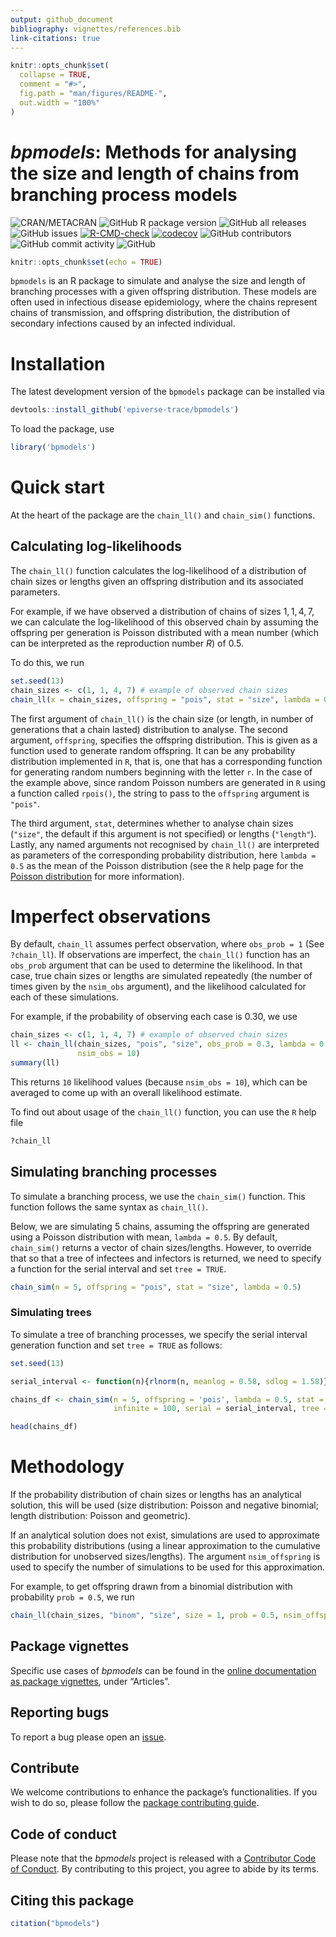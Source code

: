 ```yaml
---
output: github_document
bibliography: vignettes/references.bib
link-citations: true
---
```


```r
knitr::opts_chunk$set(
  collapse = TRUE,
  comment = "#>",
  fig.path = "man/figures/README-",
  out.width = "100%"
)
```

# _bpmodels_: Methods for analysing the size and length of chains from branching process models

<!-- badges: start -->
![CRAN/METACRAN](https://img.shields.io/cran/v/bpmodels)
![GitHub R package version](https://img.shields.io/github/r-package/v/epiverse-trace/bpmodels)
![GitHub all releases](https://img.shields.io/github/downloads/epiverse-trace/bpmodels/total?style=flat)
![GitHub issues](https://img.shields.io/github/issues/epiverse-trace/bpmodels)
[![R-CMD-check](https://github.com/epiverse-trace/bpmodels/actions/workflows/R-CMD-check.yaml/badge.svg)](https://github.com/epiverse-trace/bpmodels/actions/workflows/R-CMD-check.yaml)
[![codecov](https://codecov.io/github/epiverse-trace/bpmodels/branch/main/graphs/badge.svg)](https://codecov.io/github/epiverse-trace/bpmodels) 
![GitHub contributors](https://img.shields.io/github/contributors/epiverse-trace/bpmodels)
![GitHub commit activity](https://img.shields.io/github/commit-activity/m/epiverse-trace/bpmodels)
![GitHub](https://img.shields.io/github/license/epiverse-trace/bpmodels)
<!-- badges: end -->

```r
knitr::opts_chunk$set(echo = TRUE)
```

`bpmodels` is an R package to simulate and analyse the size and length of 
branching processes with a given offspring distribution. These models are often 
used in infectious disease epidemiology, where the chains represent chains of
transmission, and offspring distribution, the distribution of secondary infections
caused by an infected individual.

# Installation

The latest development version of the `bpmodels` package can be installed via

```r
devtools::install_github('epiverse-trace/bpmodels')
```

To load the package, use

```r
library('bpmodels')
```

# Quick start

At the heart of the package are the `chain_ll()` and `chain_sim()` functions. 

## Calculating log-likelihoods

The `chain_ll()` function calculates the log-likelihood of a distribution of 
chain sizes or lengths given an offspring distribution and its associated 
parameters. 

For example, if we have observed a distribution of chains of sizes $1, 1, 4, 7$, we can 
calculate the log-likelihood of this observed chain by assuming the offspring 
per generation is Poisson distributed with a mean number (which can be interpreted as the reproduction number $R$) of $0.5$. 

To do this, we run 

```r
set.seed(13)
chain_sizes <- c(1, 1, 4, 7) # example of observed chain sizes
chain_ll(x = chain_sizes, offspring = "pois", stat = "size", lambda = 0.5)
```

The first argument of `chain_ll()` is the chain size (or length, in number of generations that a chain lasted) distribution to 
analyse. The second argument, `offspring`, specifies the offspring 
distribution. This is given as a function used to generate random offspring. 
It can be any probability distribution implemented in `R`, that is, one that 
has a corresponding function for generating random numbers beginning with the 
letter `r`. In the case of the example above, since random Poisson numbers are 
generated in `R` using a function called `rpois()`, the string to pass to the 
`offspring` argument is `"pois"`.

The third argument, `stat`, determines whether to analyse chain sizes 
(`"size"`, the default if this argument is not specified) or lengths 
(`"length"`). Lastly, any named arguments not recognised by `chain_ll()` 
are interpreted as parameters of the corresponding probability distribution, 
here `lambda = 0.5` as the mean of the Poisson distribution (see the `R` help 
page for the [Poisson distribution](https://stat.ethz.ch/R-manual/R-devel/library/stats/html/Poisson.html) for more information). 

# Imperfect observations

By default, `chain_ll` assumes perfect observation, where `obs_prob = 1` 
(See `?chain_ll`). If observations are imperfect, the `chain_ll()` function has 
an `obs_prob` argument that can be used to determine the likelihood. In that 
case, true chain sizes or lengths are simulated repeatedly (the number of times 
given by the `nsim_obs` argument), and the likelihood calculated for each of 
these simulations. 

For example, if the probability of observing each case is $0.30$, we use

```r
chain_sizes <- c(1, 1, 4, 7) # example of observed chain sizes
ll <- chain_ll(chain_sizes, "pois", "size", obs_prob = 0.3, lambda = 0.5, 
               nsim_obs = 10)
summary(ll)
```

This returns `10` likelihood values (because `nsim_obs = 10`), which can be 
averaged to come up with an overall likelihood estimate.

To find out about usage of the `chain_ll()` function, you can use the `R` help 
file

```r
?chain_ll
```

## Simulating branching processes

To simulate a branching process, we use the `chain_sim()` function. This 
function follows the same syntax as `chain_ll()`.

Below, we are simulating $5$ chains, assuming the offspring are generated using
a Poisson distribution with mean, `lambda = 0.5`. By default, `chain_sim()` 
returns a vector of chain sizes/lengths. However, to override that so that 
a tree of infectees and infectors is returned, we need to specify a function 
for the serial interval and set `tree = TRUE`.

```r
chain_sim(n = 5, offspring = "pois", stat = "size", lambda = 0.5)
```

### Simulating trees

To simulate a tree of branching processes, we specify the serial interval 
generation function and set `tree = TRUE` as follows:

```r
set.seed(13)

serial_interval <- function(n){rlnorm(n, meanlog = 0.58, sdlog = 1.58)}

chains_df <- chain_sim(n = 5, offspring = 'pois', lambda = 0.5, stat = 'length', 
                       infinite = 100, serial = serial_interval, tree = TRUE)

head(chains_df)
```


# Methodology

If the probability distribution of chain sizes or lengths has an analytical 
solution, this will be used (size distribution: Poisson and negative binomial; 
length distribution: Poisson and geometric). 

If an analytical solution does not exist, simulations are used to approximate 
this probability distributions (using a linear approximation to the cumulative 
distribution for unobserved sizes/lengths). The argument `nsim_offspring` is 
used to specify the number of simulations to be used for this approximation. 

For example, to get offspring drawn from a binomial distribution with 
probability `prob = 0.5`, we run

```r
chain_ll(chain_sizes, "binom", "size", size = 1, prob = 0.5, nsim_offspring = 100)
```

## Package vignettes

Specific use cases of _bpmodels_ can be found in 
the [online documentation as package vignettes](https://epiverse-trace.github.io/bpmodels/), under "Articles".

## Reporting bugs 

To report a bug please open an [issue](https://github.com/epiverse-trace/bpmodels/issues/new/choose).

## Contribute

We welcome contributions to enhance the package's functionalities. If you 
wish to do so, please follow the [package contributing guide](https://github.com/epiverse-trace/.github/blob/main/CONTRIBUTING.md).

## Code of conduct

Please note that the _bpmodels_ project is released with a [Contributor Code of Conduct](https://github.com/epiverse-trace/.github/blob/main/CODE_OF_CONDUCT.md). 
By contributing to this project, you agree to abide by its terms.

## Citing this package

```r
citation("bpmodels")
```
